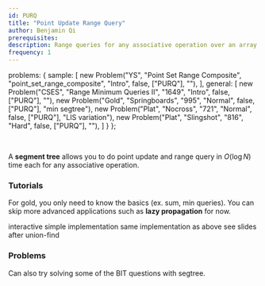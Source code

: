 ```yaml
---
id: PURQ
title: "Point Update Range Query"
author: Benjamin Qi
prerequisites: 
description: Range queries for any associative operation over an array with updates using segment tree.
frequency: 1
---
```



  problems: {
    sample: [
      new Problem("YS", "Point Set Range Composite", "point_set_range_composite", "Intro", false, ["PURQ"], ""),
    ],
    general: [
      new Problem("CSES", "Range Minimum Queries II", "1649", "Intro", false, ["PURQ"], ""),
      new Problem("Gold", "Springboards", "995", "Normal", false, ["PURQ"], "min segtree"),
      new Problem("Plat", "Nocross", "721", "Normal", false, ["PURQ"], "LIS variation"),
      new Problem("Plat", "Slingshot", "816", "Hard", false, ["PURQ"], ""),
    ]
  }
};

<problems-list problems={metadata.problems.sample} />

<br/>

A **segment tree** allows you to do point update and range query in $O(\log N)$ time each for any associative operation. 


### Tutorials

<info-block title="Pro Tip">

For gold, you only need to know the basics (ex. sum, min queries). You can skip more advanced applications such as **lazy propagation** for now.

</info-block>

<resources>
  <resource source="CSA" title="Segment Trees" url="segment_trees" starred>interactive</resource>
  <resource source="CF" title="Efficient and easy segment trees" url="blog/entry/18051" starred>simple implementation</resource>
  <resource source="CPH" title="9.3 - Segment Trees" starred>same implementation as above</resource>
  <resource source="CPC" title="3 - Data Structures" url="03_data_structures" starred>see slides after union-find</resource>
  <resource source="cp-algo" title="Segment Tree" url="data_structures/segment_tree.html" starred></resource>
  <resource source="PAPS" title="11.2.3"></resource>
</resources>

### Problems

Can also try solving some of the BIT questions with segtree.

<problems-list problems={metadata.problems.general} />
